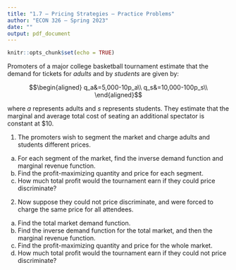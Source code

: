 ```yaml
---
title: "1.7 — Pricing Strategies — Practice Problems"
author: "ECON 326 — Spring 2023"
date: ""
output: pdf_document
---
```


```r
knitr::opts_chunk$set(echo = TRUE)
```


Promoters of a major college basketball tournament estimate that the demand for tickets for *adults* and by *students* are given by:

$$\begin{aligned}
q_a&=5,000-10p_a\\
q_s&=10,000-100p_s\\
\end{aligned}$$

where $a$ represents adults and $s$ represents students. They estimate that the marginal and average total cost of seating an additional spectator is constant at $10.

1. The promoters wish to segment the market and charge adults and students different prices.

a. For each segment of the market, find the inverse demand function and marginal revenue function.
b. Find the profit-maximizing quantity and price for each segment. 
c. How much total profit would the tournament earn if they could price discriminate?

2. Now suppose they could not price discriminate, and were forced to charge the same price for all attendees.

a. Find the total market demand function.
b. Find the inverse demand function for the total market, and then the marginal revenue function. 
c. Find the profit-maximizing quantity and price for the whole market. 
d. How much total profit would the tournament earn if they could not price discriminate?
